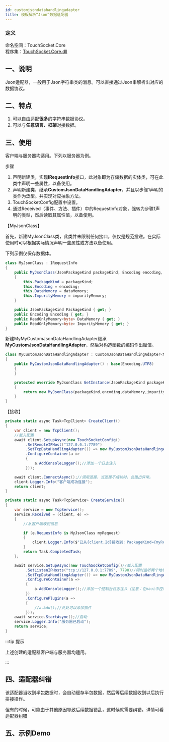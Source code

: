 ```yaml
---
id: customjsondatahandlingadapter
title: 模板解析“Json”数据适配器
---
```



### 定义

命名空间：TouchSocket.Core <br/>
程序集：[TouchSocket.Core.dll](https://www.nuget.org/packages/TouchSocket.Core)

## 一、说明

Json适配器，一般用于Json字符串类的消息。可以直接通过Json串解析出对应的数据协议。


## 二、特点

1. 可以自由适配**很多**的字符串数据协议。
2. 可以与**任意语言、框架**对接数据。


## 三、使用

客户端与服务器均适用。下列以服务器为例。

步骤

1. 声明新建类，实现**IRequestInfo**接口，此对象即为存储数据的实体类，可在此类中声明一些属性，以备使用。
2. 声明新建类，继承**CustomJsonDataHandlingAdapter**，并且以步骤1声明的类作为泛型。并实现对应抽象方法。
3. TouchSocketConfig配置中设置。
4. 通过Received（事件、方法、插件）中的RequestInfo对象，强转为步骤1声明的类型，然后读取其属性值，以备使用。

【MyJsonClass】

首先，新建MyJsonClass类，此类并未限制任何接口，仅仅是规范投递。在实际使用时可以根据实际情况声明一些属性或方法以备使用。

下列示例仅保存数据体。

```csharp showLineNumbers
class MyJsonClass : IRequestInfo
{
    public MyJsonClass(JsonPackageKind packageKind, Encoding encoding, ReadOnlyMemory<byte> dataMemory, ReadOnlyMemory<byte> impurityMemory)
    {
        this.PackageKind = packageKind;
        this.Encoding = encoding;
        this.DataMemory = dataMemory;
        this.ImpurityMemory = impurityMemory;
    }

    public JsonPackageKind PackageKind { get; }
    public Encoding Encoding { get; }
    public ReadOnlyMemory<byte> DataMemory { get; }
    public ReadOnlyMemory<byte> ImpurityMemory { get; }
}
```

新建MyMyCustomJsonDataHandlingAdapter继承**MyCustomJsonDataHandlingAdapter**，然后对构造函数的编码作出赋值。

```csharp showLineNumbers
class MyCustomJsonDataHandlingAdapter : CustomJsonDataHandlingAdapter<MyJsonClass>
{
    public MyCustomJsonDataHandlingAdapter() : base(Encoding.UTF8)
    {
    }

    protected override MyJsonClass GetInstance(JsonPackageKind packageKind, Encoding encoding, ReadOnlyMemory<byte> dataMemory, ReadOnlyMemory<byte> impurityMemory)
    {
        return new MyJsonClass(packageKind,encoding,dataMemory,impurityMemory);
    }
}
```

【接收】

```csharp showLineNumbers
private static async Task<TcpClient> CreateClient()
{
    var client = new TcpClient();
    //载入配置
    await client.SetupAsync(new TouchSocketConfig()
         .SetRemoteIPHost("127.0.0.1:7789")
         .SetTcpDataHandlingAdapter(() => new MyCustomJsonDataHandlingAdapter())
         .ConfigureContainer(a =>
         {
             a.AddConsoleLogger();//添加一个日志注入
         }));

    await client.ConnectAsync();//调用连接，当连接不成功时，会抛出异常。
    client.Logger.Info("客户端成功连接");
    return client;
}

private static async Task<TcpService> CreateService()
{
    var service = new TcpService();
    service.Received = (client, e) =>
    {
        //从客户端收到信息

        if (e.RequestInfo is MyJsonClass myRequest)
        {
            client.Logger.Info($"已从{client.Id}接收到：PackageKind={myRequest.PackageKind},消息={Encoding.UTF8.GetString(myRequest.DataMemory.Span)}");
        }
        return Task.CompletedTask;
    };

    await service.SetupAsync(new TouchSocketConfig()//载入配置
         .SetListenIPHosts("tcp://127.0.0.1:7789", 7790)//同时监听两个地址
         .SetTcpDataHandlingAdapter(() => new MyCustomJsonDataHandlingAdapter())
         .ConfigureContainer(a =>
         {
             a.AddConsoleLogger();//添加一个控制台日志注入（注意：在maui中控制台日志不可用）
         })
         .ConfigurePlugins(a =>
         {
             //a.Add();//此处可以添加插件
         }));
    await service.StartAsync();//启动
    service.Logger.Info("服务器已启动");
    return service;
}
```

:::tip 提示

上述创建的适配器客户端与服务器均适用。

:::  

## 四、适配器纠错

该适配器当收到半包数据时，会自动缓存半包数据，然后等后续数据收到以后执行拼接操作。

但有的时候，可能由于其他原因导致后续数据错乱，这时候就需要纠错。详情可看[适配器纠错](./adaptererrorcorrection.mdx)


## 五、示例Demo

<CardLink link="https://gitee.com/RRQM_Home/TouchSocket/tree/master/examples/Adapter/CustomJsonDataHandlingAdapterConsoleApp"/>
